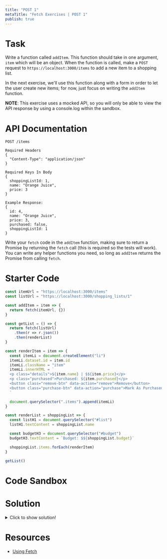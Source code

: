```yaml
---
title: "POST 1"
metaTitle: "Fetch Exercises | POST 1"
publish: true
---
```


# Task

Write a function called `addItem`. This function should take in one argument, `item` which will be an object. When the function is called, make a `POST` request to `https://localhost:3000/items` to add a new item to a shopping list.

In the next exercise, we'll use this function along with a form in order to let the user create new items; for now, just focus on writing the `addItem` function.

**NOTE**: This exercise uses a mocked API, so you will only be able to view the API response by using a console.log within the sandbox.

# API Documentation
```
POST /items

Required Headers
{
  "Content-Type": "application/json"
}

Required Keys In Body
{
  shoppingListId: 1,
  name: "Orange Juice",
  price: 3
}

Example Response:
{
  id: 4,
  name: "Orange Juice",
  price: 3,
  purchased: false,
  shoppingListId: 1
}
```

Write your `fetch` code in the `addItem` function, making sure to return a Promise by returning the `fetch` call (this is required so the tests will work). You can write any helper functions you need, so long as `addItem` returns the Promise from calling `fetch`.

# Starter Code

```javascript
const itemUrl = "https://localhost:3000/items"
const listUrl = "https://localhost:3000/shopping_lists/1"

const addItem = item => {
  return fetch(itemUrl, {})
}

const getList = () => {
  return fetch(listUrl)
    .then(r => r.json())
    .then(renderList)
}

const renderItem = item => {
  const itemLi = document.createElement("li")
  itemLi.dataset.id = item.id
  itemLi.className = "item"
  itemLi.innerHTML = `
  <p class="details">${item.name} | $${item.price}</p>
  <p class="purchased">Purchased: ${item.purchased}</p>
  <button class="remove-btn" data-action="remove">Remove</button>
  <button class="purchase-btn" data-action="purchase">Mark As Purchased</button>
  `

  document.querySelector(".items").append(itemLi)
}

const renderList = shoppingList => {
  const listH1 = document.querySelector("#list")
  listH1.textContent = shoppingList.name

  const budgetH3 = document.querySelector("#budget")
  budgetH3.textContent = `Budget: $${shoppingList.budget}`

  shoppingList.items.forEach(renderItem)
}

getList()
```

# Code Sandbox
<Sandbox src="/fetch-04" />

# Solution

<details>
  <summary>Click to show solution!</summary>

```javascript
const itemUrl = "https://localhost:3000/items"
const listUrl = "https://localhost:3000/shopping_lists/1"

const addItem = item => {
  return fetch(itemUrl, {
    method: "POST",
    headers: {
      "Content-Type": "application/json"
    },
    body: JSON.stringify(item)
  })
    .then(r => r.json())
    .then(renderItem)
}

const getList = () => {
  return fetch(listUrl)
    .then(r => r.json())
    .then(renderList)
}

const renderItem = item => {
  const itemLi = document.createElement("li")
  itemLi.dataset.id = item.id
  itemLi.className = "item"
  itemLi.innerHTML = `
  <p class="details">${item.name} | $${item.price}</p>
  <p class="purchased">Purchased: ${item.purchased}</p>
  <button class="remove-btn" data-action="remove">Remove</button>
  <button class="purchase-btn" data-action="purchase">Mark As Purchased</button>
  `

  document.querySelector(".items").append(itemLi)
}

const renderList = shoppingList => {
  const listH1 = document.querySelector("#list")
  listH1.textContent = shoppingList.name
  const budgetH3 = document.querySelector("#budget")
  budgetH3.textContent = `Budget: $${shoppingList.budget}`
  shoppingList.items.forEach(renderItem)
}
getList()
```

</details>


# Resources

- [Using Fetch](https://developer.mozilla.org/en-US/docs/Web/API/Fetch_API/Using_Fetch)
